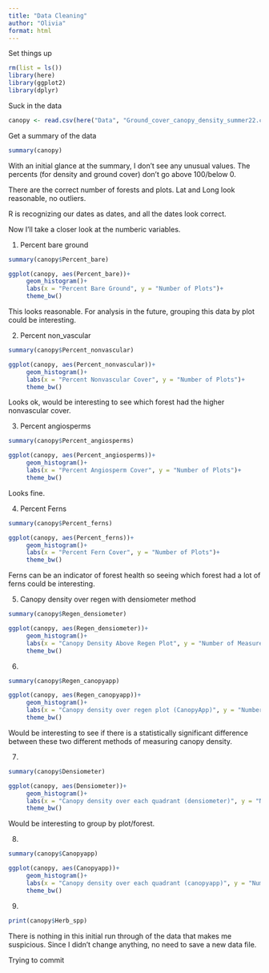 ```yaml
---
title: "Data Cleaning"
author: "Olivia"
format: html
---
```


Set things up
```r
rm(list = ls())
library(here)
library(ggplot2)
library(dplyr)
```

Suck in the data
```r
canopy <- read.csv(here("Data", "Ground_cover_canopy_density_summer22.csv"), stringsAsFactors = TRUE)
```

Get a summary of the data
```r
summary(canopy)
```

With an initial glance at the summary, I don't see any unusual values. The percents (for density and ground cover) don't go above 100/below 0.

There are the correct number of forests and plots. Lat and Long look reasonable, no outliers. 

R is recognizing our dates as dates, and all the dates look correct. 

Now I'll take a closer look at the numberic variables. 

1. Percent bare ground
```r
summary(canopy$Percent_bare)
```

```r
ggplot(canopy, aes(Percent_bare))+
     geom_histogram()+
     labs(x = "Percent Bare Ground", y = "Number of Plots")+
     theme_bw()
```
This looks reasonable. For analysis in the future, grouping this data by plot could be interesting. 


2. Percent non_vascular
```r
summary(canopy$Percent_nonvascular)
```

```r
ggplot(canopy, aes(Percent_nonvascular))+
     geom_histogram()+
     labs(x = "Percent Nonvascular Cover", y = "Number of Plots")+
     theme_bw()
```
Looks ok, would be interesting to see which forest had the higher nonvascular cover. 


3. Percent angiosperms
```r
summary(canopy$Percent_angiosperms)
```

```r
ggplot(canopy, aes(Percent_angiosperms))+
     geom_histogram()+
     labs(x = "Percent Angiosperm Cover", y = "Number of Plots")+
     theme_bw()
```
Looks fine. 

4. Percent Ferns
```r
summary(canopy$Percent_ferns)
```

```r
ggplot(canopy, aes(Percent_ferns))+
     geom_histogram()+
     labs(x = "Percent Fern Cover", y = "Number of Plots")+
     theme_bw()
```

Ferns can be an indicator of forest health so seeing which forest had a lot of ferns could be interesting. 

5. Canopy density over regen with densiometer method
```r
summary(canopy$Regen_densiometer)
```
```r
ggplot(canopy, aes(Regen_densiometer))+
     geom_histogram()+
     labs(x = "Canopy Density Above Regen Plot", y = "Number of Measurements")+
     theme_bw()
```

6. 
```r
summary(canopy$Regen_canopyapp)
```

```r
ggplot(canopy, aes(Regen_canopyapp))+
     geom_histogram()+
     labs(x = "Canopy density over regen plot (CanopyApp)", y = "Number of Measurements")+
     theme_bw()
```

Would be interesting to see if there is a statistically significant difference between these two different methods of measuring canopy density. 

7. 
```r
summary(canopy$Densiometer)
```

```r
ggplot(canopy, aes(Densiometer))+
     geom_histogram()+
     labs(x = "Canopy density over each quadrant (densiometer)", y = "Number of Measurements")+
     theme_bw()
```
Would be interesting to group by plot/forest. 

8. 
```r
summary(canopy$Canopyapp)
```

```r
ggplot(canopy, aes(Canopyapp))+
     geom_histogram()+
     labs(x = "Canopy density over each quadrant (canopyapp)", y = "Number of Measurements")+
     theme_bw()
```

9. 
```r
print(canopy$Herb_spp)
```

There is nothing in this initial run through of the data that makes me suspicious. Since I didn't change anything, no need to save a new data file. 


Trying to commit

